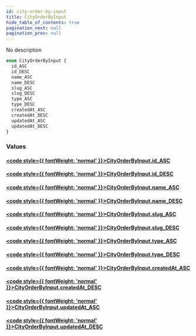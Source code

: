 ```yaml
---
id: city-order-by-input
title: CityOrderByInput
hide_table_of_contents: true
pagination_next: null
pagination_prev: null
---
```








No description

```graphql
enum CityOrderByInput {
  id_ASC
  id_DESC
  name_ASC
  name_DESC
  slug_ASC
  slug_DESC
  type_ASC
  type_DESC
  createdAt_ASC
  createdAt_DESC
  updatedAt_ASC
  updatedAt_DESC
}
```


### Values

#### [<code style={{ fontWeight: 'normal' }}>CityOrderByInput.<b>id_ASC</b></code>](#) 
> 
> 

#### [<code style={{ fontWeight: 'normal' }}>CityOrderByInput.<b>id_DESC</b></code>](#) 
> 
> 

#### [<code style={{ fontWeight: 'normal' }}>CityOrderByInput.<b>name_ASC</b></code>](#) 
> 
> 

#### [<code style={{ fontWeight: 'normal' }}>CityOrderByInput.<b>name_DESC</b></code>](#) 
> 
> 

#### [<code style={{ fontWeight: 'normal' }}>CityOrderByInput.<b>slug_ASC</b></code>](#) 
> 
> 

#### [<code style={{ fontWeight: 'normal' }}>CityOrderByInput.<b>slug_DESC</b></code>](#) 
> 
> 

#### [<code style={{ fontWeight: 'normal' }}>CityOrderByInput.<b>type_ASC</b></code>](#) 
> 
> 

#### [<code style={{ fontWeight: 'normal' }}>CityOrderByInput.<b>type_DESC</b></code>](#) 
> 
> 

#### [<code style={{ fontWeight: 'normal' }}>CityOrderByInput.<b>createdAt_ASC</b></code>](#) 
> 
> 

#### [<code style={{ fontWeight: 'normal' }}>CityOrderByInput.<b>createdAt_DESC</b></code>](#) 
> 
> 

#### [<code style={{ fontWeight: 'normal' }}>CityOrderByInput.<b>updatedAt_ASC</b></code>](#) 
> 
> 

#### [<code style={{ fontWeight: 'normal' }}>CityOrderByInput.<b>updatedAt_DESC</b></code>](#) 
> 
> 





